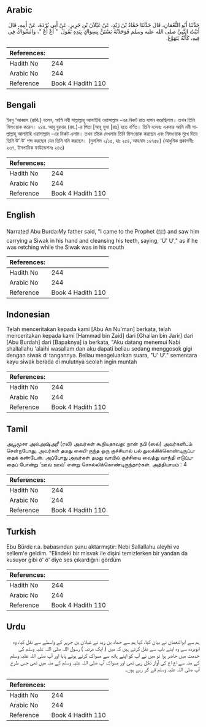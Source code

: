 ## Arabic


<div dir="rtl" lang="ar" style={{fontSize:'larger',backgroundColor:'#f8f9fa',padding:20}}>
حَدَّثَنَا أَبُو النُّعْمَانِ، قَالَ حَدَّثَنَا حَمَّادُ بْنُ زَيْدٍ، عَنْ غَيْلاَنَ بْنِ جَرِيرٍ، عَنْ أَبِي بُرْدَةَ، عَنْ أَبِيهِ، قَالَ أَتَيْتُ النَّبِيَّ صلى الله عليه وسلم فَوَجَدْتُهُ يَسْتَنُّ بِسِوَاكٍ بِيَدِهِ يَقُولُ ‏ "‏ أُعْ أُعْ ‏"‏، وَالسِّوَاكُ فِي فِيهِ، كَأَنَّهُ يَتَهَوَّعُ‏.‏
</div>
<div style={{backgroundColor:'#f8f9fa',padding:20, marginBottom: 10}}><table> <thead> <tr> <th>References:</th> <th></th> </tr> </thead> <tbody><tr><td>Hadith No</td><td>244</td></tr><tr><td>Arabic No</td><td>244</td></tr><tr><td>Reference</td><td>Book 4 Hadith 110</td></tr></tbody></table></div>

## Bengali


<div dir="ltr" lang="bn" style={{fontSize:'larger',backgroundColor:'#f8f9fa',padding:20}}>
ইবনু ‘আব্বাস (রাযি.) বলেন, আমি নবী সাল্লাল্লাহু আলাইহি ওয়াসাল্লাম -এর নিকট রাত যাপন করেছিলাম। তখন তিনি মিসওয়াক করেন। ২৪৪. আবূ বুরদাহ (রহ.)-র পিতা [আবূ মূসা [রাঃ] হতে বর্ণিত। তিনি বলেনঃ একবার আমি নবী সাল্লাল্লাহু আলাইহি ওয়াসাল্লাম -এর নিকট এলাম। তখন তাঁকে দেখলাম তিনি মিসওয়াক করছেন এবং মিসওয়াক মুখে দিয়ে তিনি উ‘ উ‘ শব্দ করছেন যেন তিনি বমি করছেন। (মুসলিম ২/১৫, হাঃ ২৫৪, আহমাদ ১৯৭৫৮) (আধুনিক প্রকাশনীঃ ২৩৭, ইসলামিক ফাউন্ডেশনঃ ২৪৩)
</div>
<div style={{backgroundColor:'#f8f9fa',padding:20, marginBottom: 10}}><table> <thead> <tr> <th>References:</th> <th></th> </tr> </thead> <tbody><tr><td>Hadith No</td><td>244</td></tr><tr><td>Arabic No</td><td>244</td></tr><tr><td>Reference</td><td>Book 4 Hadith 110</td></tr></tbody></table></div>

## English


<div dir="ltr" lang="en" style={{fontSize:'larger',backgroundColor:'#f8f9fa',padding:20}}>
Narrated Abu Burda:My father said, "I came to the Prophet (ﷺ) and saw him carrying a Siwak in his hand and cleansing his teeth, saying, 'U' U'," as if he was retching while the Siwak was in his mouth
</div>
<div style={{backgroundColor:'#f8f9fa',padding:20, marginBottom: 10}}><table> <thead> <tr> <th>References:</th> <th></th> </tr> </thead> <tbody><tr><td>Hadith No</td><td>244</td></tr><tr><td>Arabic No</td><td>244</td></tr><tr><td>Reference</td><td>Book 4 Hadith 110</td></tr></tbody></table></div>

## Indonesian


<div dir="ltr" lang="id" style={{fontSize:'larger',backgroundColor:'#f8f9fa',padding:20}}>
Telah menceritakan kepada kami [Abu An Nu'man] berkata, telah menceritakan kepada kami [Hammad bin Zaid] dari [Ghailan bin Jarir] dari [Abu Burdah] dari [Bapaknya] ia berkata, "Aku datang menemui Nabi shallallahu 'alaihi wasallam dan aku dapati beliau sedang menggosok gigi dengan siwak di tangannya. Beliau mengeluarkan suara, "U' U'." sementara kayu siwak berada di mulutnya seolah ingin muntah
</div>
<div style={{backgroundColor:'#f8f9fa',padding:20, marginBottom: 10}}><table> <thead> <tr> <th>References:</th> <th></th> </tr> </thead> <tbody><tr><td>Hadith No</td><td>244</td></tr><tr><td>Arabic No</td><td>244</td></tr><tr><td>Reference</td><td>Book 4 Hadith 110</td></tr></tbody></table></div>

## Tamil


<div dir="ltr" lang="ta" style={{fontSize:'larger',backgroundColor:'#f8f9fa',padding:20}}>
அபூமூசா அல்அஷ்அரீ (ரலி) அவர்கள் கூறியதாவது: நான் நபி (ஸல்) அவர்களிடம் சென்றபோது, அவர்கள் தமது கையி-ருந்த ஒரு குச்சியால் பல் துலக்கிக்கொண்டிருப்பதைக் கண்டேன். அப்போது அவர்கள் தமது வாயில் குச்சியை வைத்து வாந்தி எடுப்பதைப் போன்று ‘ஊவ் ஊவ்’ என்று சொல்லிக்கொண்டிருந்தார்கள். அத்தியாயம் : 4
</div>
<div style={{backgroundColor:'#f8f9fa',padding:20, marginBottom: 10}}><table> <thead> <tr> <th>References:</th> <th></th> </tr> </thead> <tbody><tr><td>Hadith No</td><td>244</td></tr><tr><td>Arabic No</td><td>244</td></tr><tr><td>Reference</td><td>Book 4 Hadith 110</td></tr></tbody></table></div>

## Turkish


<div dir="ltr" lang="tr" style={{fontSize:'larger',backgroundColor:'#f8f9fa',padding:20}}>
Ebu Bürde r.a. babasından şunu aktarmıştır: Nebi Sallallahu aleyhi ve sellem'e geldim. "Elindeki bir misvak ile dişini temizlerken bir yandan da kusuyor gibi ö' ö' diye ses çıkardığını gördüm
</div>
<div style={{backgroundColor:'#f8f9fa',padding:20, marginBottom: 10}}><table> <thead> <tr> <th>References:</th> <th></th> </tr> </thead> <tbody><tr><td>Hadith No</td><td>244</td></tr><tr><td>Arabic No</td><td>244</td></tr><tr><td>Reference</td><td>Book 4 Hadith 110</td></tr></tbody></table></div>

## Urdu


<div dir="rtl" lang="ur" style={{fontSize:'larger',backgroundColor:'#f8f9fa',padding:20}}>
ہم سے ابوالنعمان نے بیان کیا، کہا ہم سے حماد بن زید نے غیلان بن جریر کے واسطے سے نقل کیا، وہ ابوبردہ سے وہ اپنے باپ سے نقل کرتے ہیں کہ میں ( ایک مرتبہ ) رسول اللہ صلی اللہ علیہ وسلم کی خدمت میں حاضر ہوا تو میں نے آپ کو اپنے ہاتھ سے مسواک کرتے ہوئے پایا اور آپ صلی اللہ علیہ وسلم کے منہ سے اع اع کی آواز نکل رہی تھی اور مسواک آپ صلی اللہ علیہ وسلم کے منہ میں تھی جس طرح آپ صلی اللہ علیہ وسلم قے کر رہے ہوں۔
</div>
<div style={{backgroundColor:'#f8f9fa',padding:20, marginBottom: 10}}><table> <thead> <tr> <th>References:</th> <th></th> </tr> </thead> <tbody><tr><td>Hadith No</td><td>244</td></tr><tr><td>Arabic No</td><td>244</td></tr><tr><td>Reference</td><td>Book 4 Hadith 110</td></tr></tbody></table></div>